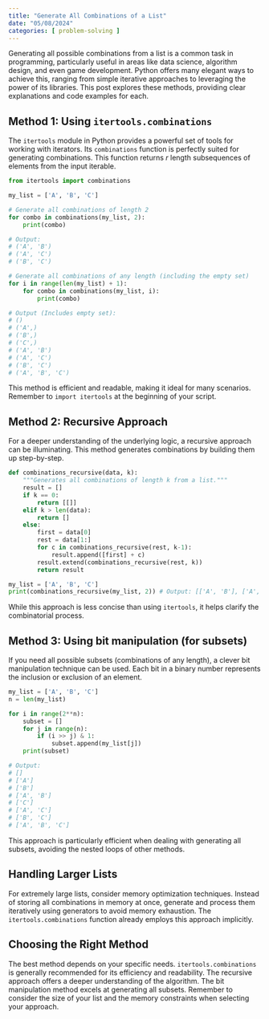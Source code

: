 ```yaml
---
title: "Generate All Combinations of a List"
date: "05/08/2024"
categories: [ problem-solving ]
---
```


Generating all possible combinations from a list is a common task in programming, particularly useful in areas like data science, algorithm design, and even game development. Python offers many elegant ways to achieve this, ranging from simple iterative approaches to leveraging the power of its libraries. This post explores these methods, providing clear explanations and code examples for each.


## Method 1: Using `itertools.combinations`

The `itertools` module in Python provides a powerful set of tools for working with iterators.  Its `combinations` function is perfectly suited for generating combinations. This function returns *r* length subsequences of elements from the input iterable.

```python
from itertools import combinations

my_list = ['A', 'B', 'C']

# Generate all combinations of length 2
for combo in combinations(my_list, 2):
    print(combo)

# Output:
# ('A', 'B')
# ('A', 'C')
# ('B', 'C')

# Generate all combinations of any length (including the empty set)
for i in range(len(my_list) + 1):
    for combo in combinations(my_list, i):
        print(combo)

# Output (Includes empty set):
# ()
# ('A',)
# ('B',)
# ('C',)
# ('A', 'B')
# ('A', 'C')
# ('B', 'C')
# ('A', 'B', 'C')

```

This method is efficient and readable, making it ideal for many scenarios.  Remember to `import itertools` at the beginning of your script.


## Method 2: Recursive Approach

For a deeper understanding of the underlying logic, a recursive approach can be illuminating.  This method generates combinations by building them up step-by-step.

```python
def combinations_recursive(data, k):
    """Generates all combinations of length k from a list."""
    result = []
    if k == 0:
        return [[]]
    elif k > len(data):
        return []
    else:
        first = data[0]
        rest = data[1:]
        for c in combinations_recursive(rest, k-1):
            result.append([first] + c)
        result.extend(combinations_recursive(rest, k))
        return result

my_list = ['A', 'B', 'C']
print(combinations_recursive(my_list, 2)) # Output: [['A', 'B'], ['A', 'C'], ['B', 'C']]

```

While this approach is less concise than using `itertools`, it helps clarify the combinatorial process.


## Method 3: Using bit manipulation (for subsets)

If you need all possible subsets (combinations of any length), a clever bit manipulation technique can be used.  Each bit in a binary number represents the inclusion or exclusion of an element.

```python
my_list = ['A', 'B', 'C']
n = len(my_list)

for i in range(2**n):
    subset = []
    for j in range(n):
        if (i >> j) & 1:
            subset.append(my_list[j])
    print(subset)

# Output:
# []
# ['A']
# ['B']
# ['A', 'B']
# ['C']
# ['A', 'C']
# ['B', 'C']
# ['A', 'B', 'C']
```

This approach is particularly efficient when dealing with generating all subsets, avoiding the nested loops of other methods.


##  Handling Larger Lists

For extremely large lists, consider memory optimization techniques.  Instead of storing all combinations in memory at once, generate and process them iteratively using generators to avoid memory exhaustion.  The `itertools.combinations` function already employs this approach implicitly.


## Choosing the Right Method

The best method depends on your specific needs.  `itertools.combinations` is generally recommended for its efficiency and readability. The recursive approach offers a deeper understanding of the algorithm. The bit manipulation method excels at generating all subsets. Remember to consider the size of your list and the memory constraints when selecting your approach.

